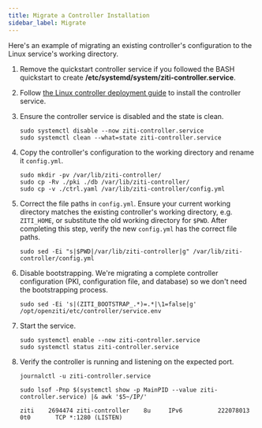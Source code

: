 ```yaml
---
title: Migrate a Controller Installation
sidebar_label: Migrate
---
```


Here's an example of migrating an existing controller's configuration to the Linux service's working directory.

1. Remove the quickstart controller service if you followed the BASH quickstart to create **/etc/systemd/system/ziti-controller.service**.
1. Follow [the Linux controller deployment guide](/guides/deployments/10-linux/10-controller/10-deploy.mdx) to install the controller service.
1. Ensure the controller service is disabled and the state is clean.

    ```text
    sudo systemctl disable --now ziti-controller.service
    sudo systemctl clean --what=state ziti-controller.service
    ```

1. Copy the controller's configuration to the working directory and rename it `config.yml`.

    ```text
    sudo mkdir -pv /var/lib/ziti-controller/
    sudo cp -Rv ./pki ./db /var/lib/ziti-controller/
    sudo cp -v ./ctrl.yaml /var/lib/ziti-controller/config.yml
    ```

1. Correct the file paths in `config.yml`. Ensure your current working directory matches the existing controller's
    working directory, e.g. `ZITI_HOME`, or substitute the old working directory for `$PWD`. After completing this step,
    verify the new `config.yml` has the correct file paths.

    ```text
    sudo sed -Ei "s|$PWD|/var/lib/ziti-controller|g" /var/lib/ziti-controller/config.yml
    ```

1. Disable bootstrapping. We're migrating a complete controller configuration (PKI, configuration file, and database) so
    we don't need the bootstrapping process.

    ```text
    sudo sed -Ei 's|(ZITI_BOOTSTRAP_.*)=.*|\1=false|g' /opt/openziti/etc/controller/service.env
    ```

1. Start the service.

    ```text
    sudo systemctl enable --now ziti-controller.service
    sudo systemctl status ziti-controller.service
    ```

1. Verify the controller is running and listening on the expected port.

    ```text
    journalctl -u ziti-controller.service
    ```

    ```text
    sudo lsof -Pnp $(systemctl show -p MainPID --value ziti-controller.service) |& awk '$5~/IP/'
    ```

    ```buttonless title="Output"
    ziti    2694474 ziti-controller    8u     IPv6          222078013       0t0       TCP *:1280 (LISTEN)
    ```
